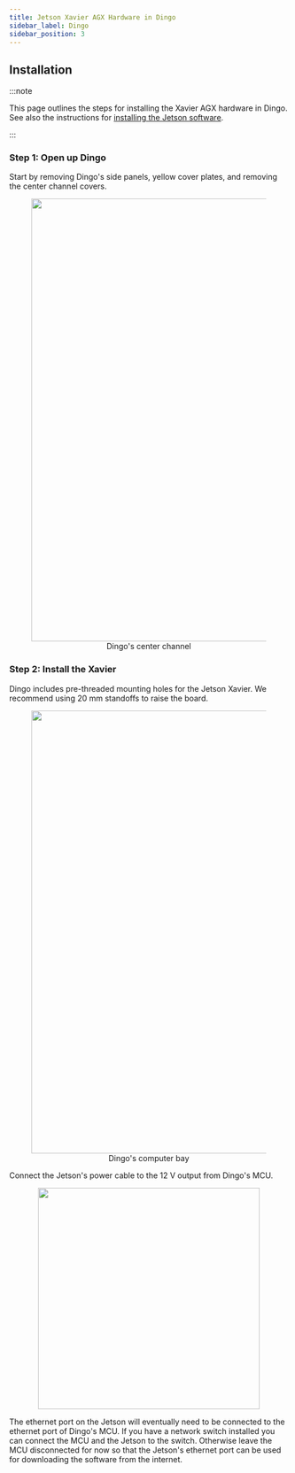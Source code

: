 ```yaml
---
title: Jetson Xavier AGX Hardware in Dingo
sidebar_label: Dingo
sidebar_position: 3
---
```


## Installation

:::note

This page outlines the steps for installing the Xavier AGX hardware in Dingo. See also
the instructions for
[installing the Jetson software](./computers/jetson/jetson_software).

:::

### Step 1: Open up Dingo

Start by removing Dingo's side panels, yellow cover plates, and removing the center channel covers.

<center>
  <figure>
    <img
      src="/img/computer_images/jetson/hardware/xavier_agx/dingo/center-channel.jpg"
      width="800"
    />
    <figcaption>Dingo's center channel</figcaption>
  </figure>
</center>

### Step 2: Install the Xavier

Dingo includes pre-threaded mounting holes for the Jetson Xavier. We recommend using 20 mm standoffs to raise the board.

<center>
  <figure>
    <img
      src="/img/computer_images/jetson/hardware/xavier_agx/dingo/computer-bay.jpg"
      width="800"
    />
    <figcaption>Dingo's computer bay</figcaption>
  </figure>
</center>

Connect the Jetson's power cable to the 12 V output from Dingo's MCU.

<center>
  <figure>
    <img
      src="/img/computer_images/jetson/hardware/xavier_agx/dingo/placeholder.png"
      width="400"
    />
  </figure>
</center>

The ethernet port on the Jetson will eventually need to be connected to the ethernet port of Dingo's MCU. If you have
a network switch installed you can connect the MCU and the Jetson to the switch. Otherwise leave the MCU disconnected
for now so that the Jetson's ethernet port can be used for downloading the software from the internet.
